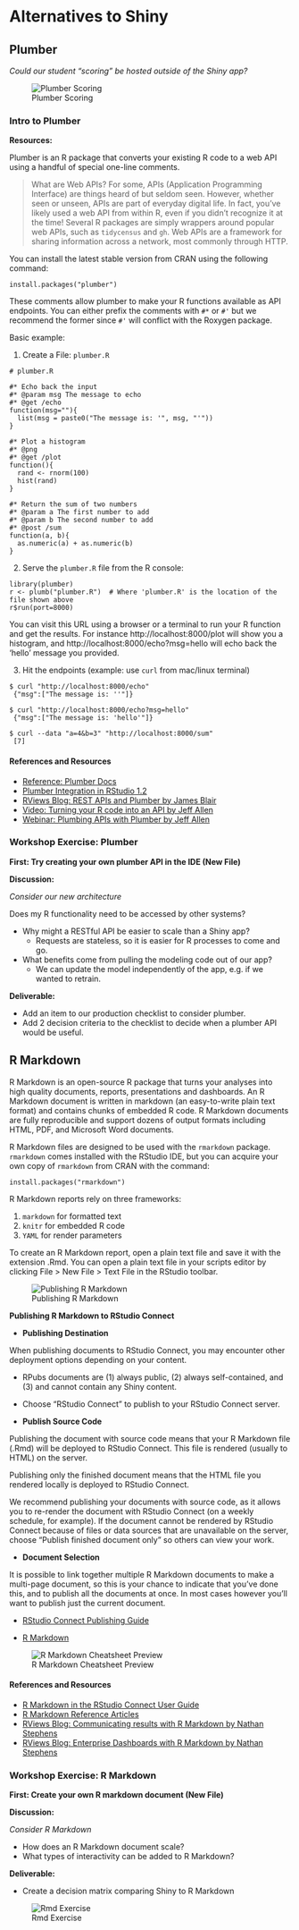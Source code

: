 # Alternatives to Shiny

## Plumber

_Could our student "scoring" be hosted outside of the Shiny app?_

![Plumber Scoring](imgs/shiny-alt/plumber-alt.png)

### Intro to Plumber

**Resources:**

Plumber is an R package that converts your existing R code to a web API using a handful of special one-line comments.

> What are Web APIs? For some, APIs (Application Programming Interface) are things heard of but seldom seen. However, whether seen or unseen, APIs are part of everyday digital life. In fact, you’ve likely used a web API from within R, even if you didn’t recognize it at the time! Several R packages are simply wrappers around popular web APIs, such as `tidycensus` and `gh`. Web APIs are a framework for sharing information across a network, most commonly through HTTP.

You can install the latest stable version from CRAN using the following command:

```
install.packages("plumber")
```

These comments allow plumber to make your R functions available as API endpoints. You can either prefix the comments with `#*` or `#'` but we recommend the former since `#'` will conflict with the Roxygen package.

Basic example:

1. Create a File: `plumber.R`

```
# plumber.R

#* Echo back the input
#* @param msg The message to echo
#* @get /echo
function(msg=""){
  list(msg = paste0("The message is: '", msg, "'"))
}

#* Plot a histogram
#* @png
#* @get /plot
function(){
  rand <- rnorm(100)
  hist(rand)
}

#* Return the sum of two numbers
#* @param a The first number to add
#* @param b The second number to add
#* @post /sum
function(a, b){
  as.numeric(a) + as.numeric(b)
}
```

2. Serve the `plumber.R` file from the R console:

```
library(plumber)
r <- plumb("plumber.R")  # Where 'plumber.R' is the location of the file shown above
r$run(port=8000)
```

You can visit this URL using a browser or a terminal to run your R function and get the results. For instance http://localhost:8000/plot will show you a histogram, and http://localhost:8000/echo?msg=hello will echo back the ‘hello’ message you provided.

3. Hit the endpoints (example: use `curl` from mac/linux terminal)

```
$ curl "http://localhost:8000/echo"
 {"msg":["The message is: ''"]}
 
$ curl "http://localhost:8000/echo?msg=hello"
 {"msg":["The message is: 'hello'"]}
 
$ curl --data "a=4&b=3" "http://localhost:8000/sum"
 [7]
```

#### References and Resources

- [Reference: Plumber Docs](https://www.rplumber.io/)
- [Plumber Integration in RStudio 1.2](https://blog.rstudio.com/2018/10/23/rstudio-1-2-preview-plumber-integration/)
- [RViews Blog: REST APIs and Plumber by James Blair](https://rviews.rstudio.com/2018/07/23/rest-apis-and-plumber/)
- [Video: Turning your R code into an API by Jeff Allen](https://www.rstudio.com/resources/videos/plumber-turning-your-r-code-into-an-api/)
- [Webinar: Plumbing APIs with Plumber by Jeff Allen](https://www.rstudio.com/resources/videos/plumbing-apis-with-plumber/)

### Workshop Exercise: Plumber

**First: Try creating your own plumber API in the IDE (New File)**

**Discussion:**

_Consider our new architecture_

Does my R functionality need to be accessed by other systems?

- Why might a RESTful API be easier to scale than a Shiny app?
  - Requests are stateless, so it is easier for R processes to come and go.
- What benefits come from pulling the modeling code out of our app?
  - We can update the model independently of the app, e.g. if we wanted to retrain.

**Deliverable:**

- Add an item to our production checklist to consider plumber. 
- Add 2 decision criteria to the checklist to decide when a plumber API would be useful.

## R Markdown

R Markdown is an open-source R package that turns your analyses into high quality documents, reports, presentations and dashboards. An R Markdown document is written in markdown (an easy-to-write plain text format) and contains chunks of embedded R code. R Markdown documents are fully reproducible and support dozens of output formats including HTML, PDF, and Microsoft Word documents.

R Markdown files are designed to be used with the `rmarkdown` package. `rmarkdown` comes installed with the RStudio IDE, but you can acquire your own copy of `rmarkdown` from CRAN with the command: 

```
install.packages("rmarkdown")
```

R Markdown reports rely on three frameworks:

1. `markdown` for formatted text
2. `knitr` for embedded R code
3. `YAML` for render parameters

To create an R Markdown report, open a plain text file and save it with the extension .Rmd. You can open a plain text file in your scripts editor by clicking File > New File > Text File in the RStudio toolbar.

![Publishing R Markdown](imgs/shiny-alt/rmd-diagram.png)

**Publishing R Markdown to RStudio Connect**

- **Publishing Destination**

When publishing documents to RStudio Connect, you may encounter other deployment options depending on your content.

  - RPubs documents are (1) always public, (2) always self-contained, and (3) and cannot contain any Shiny content.
  - Choose "RStudio Connect" to publish to your RStudio Connect server.

- **Publish Source Code**

Publishing the document with source code means that your R Markdown file (.Rmd) will be deployed to RStudio Connect. This file is rendered (usually to HTML) on the server.

Publishing only the finished document means that the HTML file you rendered locally is deployed to RStudio Connect.

We recommend publishing your documents with source code, as it allows you to re-render the document with RStudio Connect (on a weekly schedule, for example). If the document cannot be rendered by RStudio Connect because of files or data sources that are unavailable on the server, choose “Publish finished document only” so others can view your work.

- **Document Selection**

It is possible to link together multiple R Markdown documents to make a multi-page document, so this is your chance to indicate that you’ve done this, and to publish all the documents at once. In most cases however you’ll want to publish just the current document.

- [RStudio Connect Publishing Guide](https://docs.rstudio.com/connect/user/publishing.html#publishing-documents)

- [R Markdown](https://rmarkdown.rstudio.com/)

![R Markdown Cheatsheet Preview](imgs/shiny-alt/rmd-cheatsheet.png)

#### References and Resources

- [R Markdown in the RStudio Connect User Guide](https://docs.rstudio.com/connect/user/r-markdown.html)
- [R Markdown Reference Articles](https://rmarkdown.rstudio.com/articles.html)
- [RViews Blog: Communicating results with R Markdown by Nathan Stephens](https://rviews.rstudio.com/2018/11/01/r-markdown-a-better-approach/)
- [RViews Blog: Enterprise Dashboards with R Markdown by Nathan Stephens](https://rviews.rstudio.com/2018/05/16/replacing-excel-reports-with-r-markdown-and-shiny/)

### Workshop Exercise: R Markdown

**First: Create your own R markdown document (New File)**

**Discussion:** 

_Consider R Markdown_

- How does an R Markdown document scale?
- What types of interactivity can be added to R Markdown?

**Deliverable:** 

- Create a decision matrix comparing Shiny to R Markdown

![Rmd Exercise](imgs/shiny-alt/rmd-answers.png)